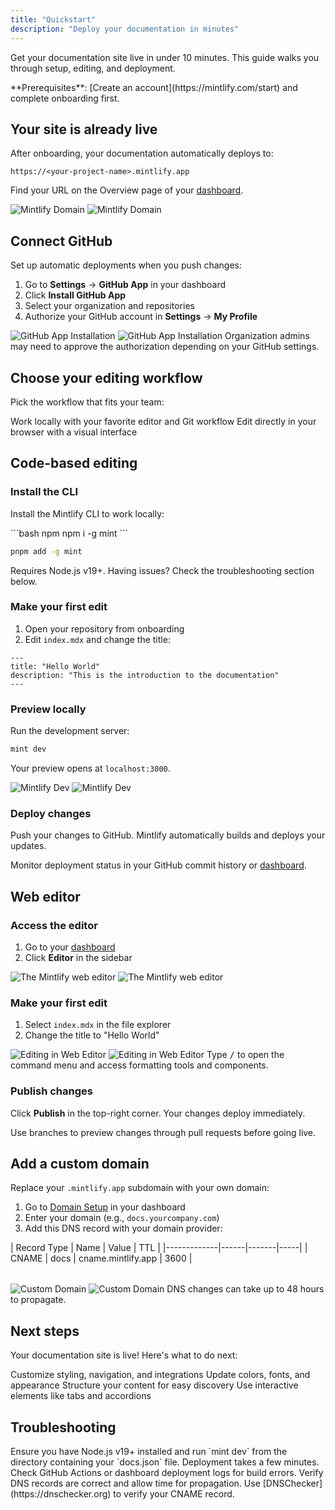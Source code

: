 ```yaml
---
title: "Quickstart"
description: "Deploy your documentation in minutes"
---
```


Get your documentation site live in under 10 minutes. This guide walks you through setup, editing, and deployment.

<Info>
**Prerequisites**: [Create an account](https://mintlify.com/start) and complete onboarding first.
</Info>

## Your site is already live

After onboarding, your documentation automatically deploys to:

```
https://<your-project-name>.mintlify.app
```

Find your URL on the Overview page of your [dashboard](https://dashboard.mintlify.com/).

<Frame>
  <img src="/images/quickstart/mintlify-domain-light.png" alt="Mintlify Domain" className="block dark:hidden" />
  <img src="/images/quickstart/mintlify-domain-dark.png" alt="Mintlify Domain" className="hidden dark:block" />
</Frame>

## Connect GitHub

Set up automatic deployments when you push changes:

1. Go to **Settings** → **GitHub App** in your dashboard
2. Click **Install GitHub App**
3. Select your organization and repositories
4. Authorize your GitHub account in **Settings** → **My Profile**

<Frame>
  <img src="/images/quickstart/github-app-installation-light.png" alt="GitHub App Installation" className="block dark:hidden" />
  <img src="/images/quickstart/github-app-installation-dark.png" alt="GitHub App Installation" className="hidden dark:block" />
</Frame>

<Info>
Organization admins may need to approve the authorization depending on your GitHub settings.
</Info>

## Choose your editing workflow

Pick the workflow that fits your team:

<CardGroup cols={2}>
<Card title="Code-based" icon="terminal" href="#code-based-editing">
Work locally with your favorite editor and Git workflow
</Card>
<Card title="Web editor" icon="mouse-pointer-2" href="#web-editor">
Edit directly in your browser with a visual interface
</Card>
</CardGroup>

## Code-based editing

### Install the CLI

Install the Mintlify CLI to work locally:

<CodeGroup>
```bash npm
npm i -g mint
```

```bash pnpm
pnpm add -g mint
```
</CodeGroup>

<Info>
Requires Node.js v19+. Having issues? Check the troubleshooting section below.
</Info>

### Make your first edit

1. Open your repository from onboarding
2. Edit `index.mdx` and change the title:

```mdx index.mdx {2}
---
title: "Hello World"
description: "This is the introduction to the documentation"
---
```

### Preview locally

Run the development server:

```bash
mint dev
```

Your preview opens at `localhost:3000`.

<Frame>
  <img src="/images/quickstart/mintlify-dev-light.png" alt="Mintlify Dev" className="block dark:hidden" />
  <img src="/images/quickstart/mintlify-dev-dark.png" alt="Mintlify Dev" className="hidden dark:block" />
</Frame>

### Deploy changes

Push your changes to GitHub. Mintlify automatically builds and deploys your updates.

Monitor deployment status in your GitHub commit history or [dashboard](https://dashboard.mintlify.com).

## Web editor

### Access the editor

1. Go to your [dashboard](https://dashboard.mintlify.com)
2. Click **Editor** in the sidebar

<Frame>
  <img alt="The Mintlify web editor" src="/images/quickstart/web-editor-light.png" className="block dark:hidden" />
  <img alt="The Mintlify web editor" src="/images/quickstart/web-editor-dark.png" className="hidden dark:block" />
</Frame>

### Make your first edit

1. Select `index.mdx` in the file explorer
2. Change the title to "Hello World"

<Frame>
  <img alt="Editing in Web Editor" src="/images/quickstart/web-editor-editing-light.png" className="block dark:hidden" />
  <img alt="Editing in Web Editor" src="/images/quickstart/web-editor-editing-dark.png" className="hidden dark:block" />
</Frame>

<Tip>
Type <kbd>/</kbd> to open the command menu and access formatting tools and components.
</Tip>

### Publish changes

Click **Publish** in the top-right corner. Your changes deploy immediately.

<Tip>
Use branches to preview changes through pull requests before going live.
</Tip>

## Add a custom domain

Replace your `.mintlify.app` subdomain with your own domain:

1. Go to [Domain Setup](https://dashboard.mintlify.com/settings/deployment/custom-domain) in your dashboard
2. Enter your domain (e.g., `docs.yourcompany.com`)
3. Add this DNS record with your domain provider:

<Table>
| Record Type | Name | Value | TTL |
|-------------|------|-------|-----|
| CNAME | docs | cname.mintlify.app | 3600 |
</Table>

<Frame>
  <img src="/images/quickstart/custom-domain-light.png" alt="Custom Domain" className="block dark:hidden" />
  <img src="/images/quickstart/custom-domain-dark.png" alt="Custom Domain" className="hidden dark:block" />
</Frame>

<Info>
DNS changes can take up to 48 hours to propagate.
</Info>

## Next steps

Your documentation site is live! Here's what to do next:

<CardGroup cols={2}>
<Card title="Configure settings" icon="settings" href="settings">
Customize styling, navigation, and integrations
</Card>
<Card title="Customize theme" icon="paintbrush" href="themes">
Update colors, fonts, and appearance
</Card>
<Card title="Organize navigation" icon="map" href="navigation">
Structure your content for easy discovery
</Card>
<Card title="Add components" icon="puzzle" href="/components/accordions">
Use interactive elements like tabs and accordions
</Card>
</CardGroup>

## Troubleshooting

<AccordionGroup>
<Accordion title="Local preview not working">
Ensure you have Node.js v19+ installed and run `mint dev` from the directory containing your `docs.json` file.
</Accordion>
<Accordion title="Changes not appearing on live site">
Deployment takes a few minutes. Check GitHub Actions or dashboard deployment logs for build errors.
</Accordion>
<Accordion title="Custom domain not connecting">
Verify DNS records are correct and allow time for propagation. Use [DNSChecker](https://dnschecker.org) to verify your CNAME record.
</Accordion>
</AccordionGroup>
